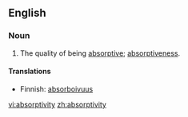 ==English==
===Noun===
{{en-noun|absorptiviti|es}}

#The quality of being [[absorptive]]; [[absorptiveness]].

====Translations====
*Finnish: [[absorboivuus]]

[[vi:absorptivity]]
[[zh:absorptivity]]